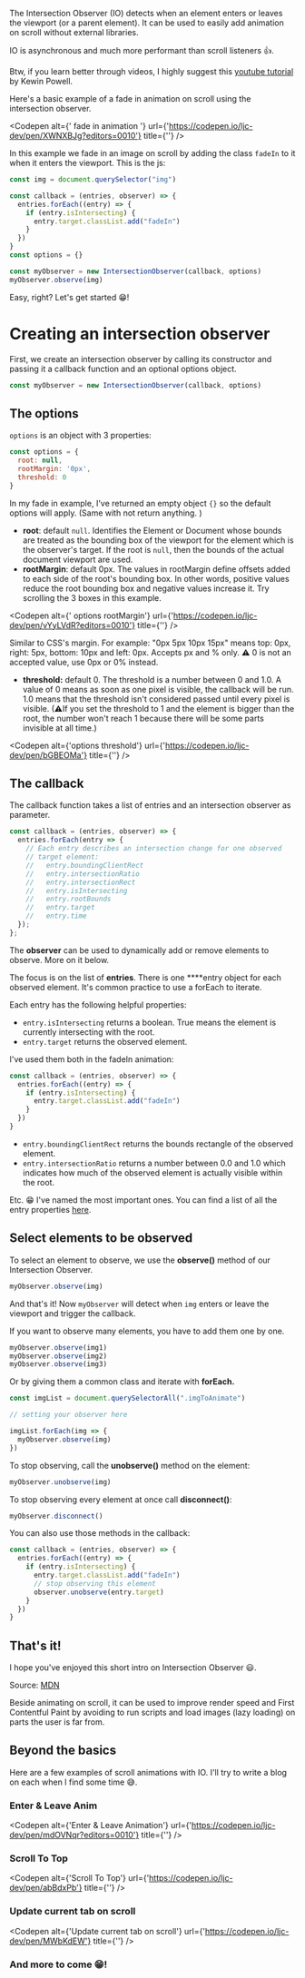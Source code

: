 
The Intersection Observer (IO) detects when an element enters or leaves the viewport (or a parent element). It can be used to easily add animation on scroll without external libraries.

IO is asynchronous and much more performant than scroll listeners 👍.

Btw, if you learn better through videos, I highly suggest this [youtube tutorial](https://www.youtube.com/watch?v=T8EYosX4NOo) by Kewin Powell.

Here's a basic example of a fade in animation on scroll using the intersection observer.

<Codepen alt={' fade in animation '} url={'https://codepen.io/ljc-dev/pen/XWNXBJg?editors=0010'} title={''} />

In this example we fade in an image on scroll by adding the class `fadeIn`  to it when it enters the viewport. This is the js:

```jsx
const img = document.querySelector("img")

const callback = (entries, observer) => {
  entries.forEach((entry) => {
    if (entry.isIntersecting) {
      entry.target.classList.add("fadeIn")
    }
  })
}
const options = {}

const myObserver = new IntersectionObserver(callback, options)
myObserver.observe(img)
```

Easy, right? Let's get started 😁!

# Creating an intersection observer

First, we create an intersection observer by calling its constructor and passing it a callback function and an optional options object.

```jsx
const myObserver = new IntersectionObserver(callback, options)
```

## The options

`options` is an object with 3 properties:

```jsx
const options = {
  root: null,
  rootMargin: '0px',
  threshold: 0
}
```

In my fade in example, I've returned an empty object `{}` so the default options will apply. (Same with not return anything. )

- **root**: default `null`.  Identifies the Element or Document whose bounds are treated as the bounding box of the viewport for the element which is the observer's target. If the root is `null`, then the bounds of the actual document viewport are used.
- **rootMargin**: default 0px. The values in rootMargin define offsets added to each side of the root's bounding box.  In other words, positive values reduce the root bounding box and negative values increase it. Try scrolling the 3 boxes in this example.

<Codepen alt={' options rootMargin'} url={'https://codepen.io/ljc-dev/pen/vYyLVdR?editors=0010'} title={''} />

Similar to CSS's margin. For example: "0px 5px 10px 15px" means top: 0px, right: 5px, bottom: 10px and left: 0px.  Accepts px and % only. ⚠ 0 is not an accepted value, use 0px or 0% instead.

- **threshold:**  default 0. The threshold is a number between 0 and 1.0. 
A value of  0 means as soon as one pixel is visible, the callback will be run.  1.0  means that the threshold isn't considered passed until every pixel is visible. (⚠If you set the threshold to 1 and the element is bigger than the root, the number won't reach 1 because there will be some parts invisible at all time.)

<Codepen alt={'options threshold'} url={'https://codepen.io/ljc-dev/pen/bGBEOMa'} title={''} />

## The callback

The callback function takes a list of entries and an intersection observer as parameter.

```jsx
const callback = (entries, observer) => {
  entries.forEach(entry => {
    // Each entry describes an intersection change for one observed
    // target element:
    //   entry.boundingClientRect
    //   entry.intersectionRatio
    //   entry.intersectionRect
    //   entry.isIntersecting
    //   entry.rootBounds
    //   entry.target
    //   entry.time
  });
};
```

The **observer** can be used to dynamically add or remove elements to observe. More on it below.

The focus is on the list of **entries**. There is one ****entry object for each observed element. It's common practice to use a forEach to iterate.

Each entry has the following helpful properties:

- `entry.isIntersecting` returns a boolean. True means the element is currently intersecting with the root.
- `entry.target` returns the observed element.

I've used them both in the fadeIn animation:

```jsx
const callback = (entries, observer) => {
  entries.forEach((entry) => {
    if (entry.isIntersecting) {
      entry.target.classList.add("fadeIn")
    }
  })
}
```

- `entry.boundingClientRect` returns the bounds rectangle of the observed element.
- `entry.intersectionRatio` returns a number between 0.0 and 1.0 which indicates how much of the observed element is actually visible within the root.

Etc. 😁 I've named the most important ones. You can find a list of all the entry properties [here](https://developer.mozilla.org/en-US/docs/Web/API/IntersectionObserverEntry).

## Select elements to be observed

To select an element to observe, we use the **observe()** method of our Intersection Observer.

```jsx
myObserver.observe(img)
```

And that's it! Now `myObserver` will detect when `img` enters or leave the viewport and trigger the callback.

If you want to observe many elements, you have to add them one by one.

```jsx
myObserver.observe(img1)
myObserver.observe(img2)
myObserver.observe(img3)
```

Or by giving them a common class and iterate with **forEach.**

```jsx
const imgList = document.querySelectorAll(".imgToAnimate")

// setting your observer here

imgList.forEach(img => {
  myObserver.observe(img)
})
```

To stop observing, call the **unobserve()** method on the element:

```jsx
myObserver.unobserve(img)
```

To stop observing every element at once call **disconnect()**:

```jsx
myObserver.disconnect()
```

You can also use those methods in the callback:

```jsx
const callback = (entries, observer) => {
  entries.forEach((entry) => {
    if (entry.isIntersecting) {
      entry.target.classList.add("fadeIn")
      // stop observing this element
      observer.unobserve(entry.target)
    }
  })
}
```

## That's it!

I hope you've enjoyed this short intro on Intersection Observer 😃. 

Source: [MDN](https://developer.mozilla.org/en-US/docs/Web/API/Intersection_Observer_API)

Beside animating on scroll, it can be used to improve render speed and First Contentful Paint by avoiding to run scripts and load images (lazy loading) on parts the user is far from. 

## Beyond the basics

Here are a few examples of scroll animations with IO. I'll try to write a blog on each when I find some time 😅.

### Enter & Leave Anim

<Codepen alt={'Enter & Leave Animation'} url={'https://codepen.io/ljc-dev/pen/mdOVNqr?editors=0010'} title={''} />

### Scroll To Top

<Codepen alt={'Scroll To Top'} url={'https://codepen.io/ljc-dev/pen/abBdxPb'} title={''} />

### Update current tab on scroll

<Codepen alt={'Update current tab on scroll'} url={'https://codepen.io/ljc-dev/pen/MWbKdEW'} title={''} />

### And more to come 😁!